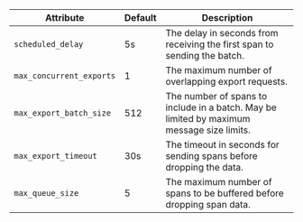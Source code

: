 | Attribute                | Default | Description                                                                              |
|--------------------------|---------|------------------------------------------------------------------------------------------|
| `scheduled_delay`        | 5s      | The delay in seconds from receiving the first span to sending the batch.                        |
| `max_concurrent_exports` | 1       | The maximum number of overlapping export requests.                                       |
| `max_export_batch_size`  | 512     | The number of spans to include in a batch. May be limited by maximum message size limits. |
| `max_export_timeout`     | 30s     | The timeout in seconds for sending spans before dropping the data.                                  |
| `max_queue_size`         | 5      | The maximum number of spans to be buffered before dropping span data.                    |
